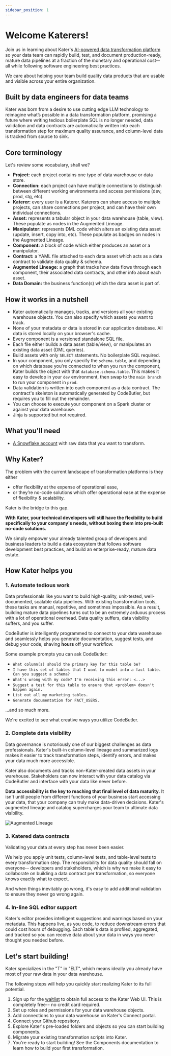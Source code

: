 ```yaml
---
sidebar_position: 1
---
```


# Welcome Katerers!

Join us in learning about Kater's [AI-powered data transformation platform](https://www.kater.ai) so your data team can rapidly build, test, and document production-ready, mature data pipelines at a fraction of the monetary and operational cost-- all while following software engineering best practices.

We care about helping your team build quality data products that are usable and visible across your entire organization. 

## <FontAwesomeIcon icon="fa-sharp fa-toolbox" /> Built by data engineers for data teams
Kater was born from a desire to use cutting edge LLM technology to reimagine what’s possible in a data transformation platform, promising a future where writing tedious boilerplate SQL is no longer needed, data validation and data contracts are automatically written into each transformation step for maximum quality assurance, and column-level data is tracked from source to sink.

## <FontAwesomeIcon icon="fa-solid fa-list-check" /> Core terminology
Let's review some vocabulary, shall we?

* **Project:** each project contains one type of data warehouse or data store.
* **Connection:** each project can have multiple connections to distinguish between different working environments and access permissions (dev, prod, stg, etc).
* **Katerer:** every user is a Katerer. Katerers can share access to multiple projects, can share connections per project, and can have their own individual connections.
* **Asset:** represents a tabular object in your data warehouse (table, view). These populate as nodes in the Augmented Lineage.
* **Manipulator:** represents DML code which alters an existing data asset (update, insert, copy into, etc). These populate as badges on nodes in the Augmented Lineage.
* **Component:** a block of code which either produces an asset or a manipulator.
* **Contract:** a YAML file attached to each data asset which acts as a data contract to validate data quality & schema.
* **Augmented Lineage:** a graph that tracks how data flows through each component, their associated data contracts, and other info about each asset.
* **Data Domain:** the business function(s) which the data asset is part of.


## <FontAwesomeIcon icon="fa-solid fa-plug-circle-check" /> How it works in a nutshell
* Kater automatically manages, tracks, and versions all your existing warehouse objects. You can also specify which assets you want to track. 
* None of your metadata or data is stored in our application database. All data is stored locally on your browser's cache.
* Every component is a versioned standalone SQL file.
* Each file either builds a data asset (table/view), or manipulates an existing data asset (DML queries).
* Build assets with only `SELECT` statements. No boilerplate SQL required.
* In your component, you only specify the `schema.table`, and depending on which database you're connected to when you run the component, Kater builds the object with that `database.schema.table`. This makes it easy to develop in your `dev` environment, then swap to the `main branch` to run your component in `prod`.
* Data validation is written into each component as a data contract. The contract's skeleton is automatically generated by CodeButler, but requires you to fill out the remainder.
* You can choose to execute your component on a Spark cluster or against your data warehouse.
* Jinja is supported but not required.

## <FontAwesomeIcon icon="fa-solid fa-seedling" /> What you'll need

- [A Snowflake account](https://signup.snowflake.com/?utm_source=google&utm_medium=paidsearch&utm_campaign=na-us-en-brand-cloud-phrase&utm_content=go-rsa-evg-ss-free-trial&utm_term=c-g-snowflake%20computing-p&_bt=586482091419&_bk=snowflake%20computing&_bm=p&_bn=g&_bg=136172942788&gclsrc=aw.ds&gad_source=1&gclid=Cj0KCQiAyKurBhD5ARIsALamXaF5PvuBn1ChhOFeSQhSNqINhxl-FmEYhllOuQUSScowNM-FToBsVbcaArmPEALw_wcB) with raw data that you want to transform.

## <FontAwesomeIcon icon="fa-solid fa-bell-concierge" /> Why Kater?

The problem with the current landscape of transformation platforms is they either 
* offer flexibility at the expense of operational ease, 
* or they’re no-code solutions which offer operational ease at the expense of flexibility & scalability. 

Kater is the bridge to this gap.

**With Kater, your technical developers will still have the flexibility to build specifically to your company's needs, without boxing them into pre-built no-code solutions.**

We simply empower your already talented group of developers and business leaders to build a data ecosystem that follows software development best practices, and build an enterprise-ready, mature data estate.

## <FontAwesomeIcon icon="fa-solid fa-handshake-angle" /> How Kater helps you
### 1. Automate tedious work <FontAwesomeIcon icon="fa-solid fa-wand-sparkles" />
Data professionals like you want to build high-quality, unit-tested, well-documented, scalable data pipelines. With existing transformation tools, these tasks are manual, repetitive, and sometimes impossible. As a result, building mature data pipelines turns out to be an extremely arduous process with a lot of operational overhead. Data quality suffers, data visibility suffers, and you suffer. 

CodeButler is intelligently programmed to connect to your data warehouse and seamlessly helps you generate documentation, suggest tests, and debug your code, shaving **hours** off your workflow.

Some example prompts you can ask CodeButler: 
* `What column(s) should the primary key for this table be?`
* `I have this set of tables that I want to model into a fact table. Can you suggest a schema?`
* `What's wrong with my code? I'm receiving this error: <...>`
* `Suggest a test for this table to ensure that <problem> doesn't happen again.`
* `List out all my marketing tables.`
* `Generate documentation for FACT_USERS.`

...and so much more.

We're excited to see what creative ways you utilize CodeButler.

### 2. Complete data visibility <FontAwesomeIcon icon="fa-solid fa-glasses" />
Data governance is notoriously one of our biggest challenges as data professionals. Kater's built-in column-level lineage and summarized logs makes it easier to track transformation steps, identify errors, and makes your data much more accessible. 

Kater also documents and tracks non-Kater-created data assets in your warehouse. Stakeholders can now interact with your data catalog via CodeButler and interface with your data like never before.

**Data accessibility is the key to reaching that final level of data maturity.** It isn't until people from different functions of your business start accessing your data, that your company can truly make data-driven decisions. Kater's augmented lineage and catalog supercharges your team to ultimate data visibility.

![Augmented Lineage](../static/img/AugmentedLineage.png)


### 3. Katered data contracts <FontAwesomeIcon icon="fa-solid fa-file-circle-check" />
Validating your data at every step has never been easier. 

We help you apply unit tests, column-level tests, and table-level tests to every transformation step. The responsibility for data quality should fall on everyone-- developers and stakeholders, which is why we make it easy to collaborate on building a data contract per transformation, so everyone knows exactly what to expect. 

And when things inevitably go wrong, it's easy to add additional validation to ensure they never go wrong again.

### 4. In-line SQL editor support <FontAwesomeIcon icon="fa-solid fa-terminal" />
Kater's editor provides intelligent suggestions and warnings based on your metadata. This happens live, as you code, to reduce downstream errors that could cost hours of debugging. Each table's data is profiled, aggregated, and tracked so you can receive data about your data in ways you never thought you needed before. 

## <FontAwesomeIcon icon="fa-solid fa-trowel-bricks" /> Let's start building!

Kater specializes in the "T" in "ELT", which means ideally you already have most of your raw data in your data warehouse. 

The following steps will help you quickly start realizing Kater to its full potential. 

1. Sign up for the [waitlist](https://www.kater.ai/waitlist) to obtain full access to the Kater Web UI. This is completely free-- no credit card required.
2. Set up roles and permissions for your data warehouse objects.
3. Add connections to your data warehouse on Kater's Connect portal.
4. Connect your Github repository.
5. Explore Kater's pre-loaded folders and objects so you can start building components.
6. Migrate your existing transformation scripts into Kater. 
7. You're ready to start building! See the Components documentation to learn how to build your first transformation.
